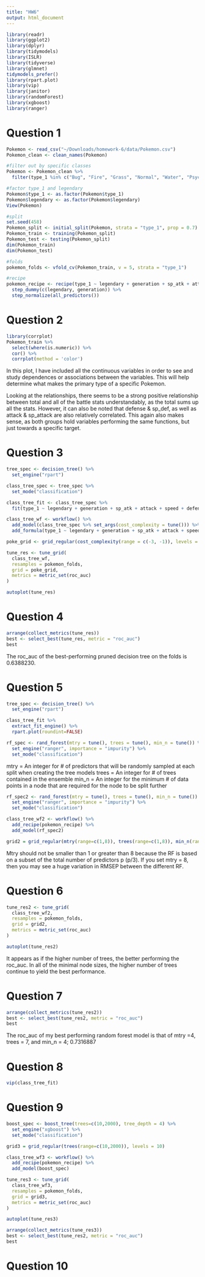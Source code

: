 ```yaml
---
title: "HW6"
output: html_document
---
```

```r
library(readr)
library(ggplot2)
library(dplyr)
library(tidymodels)
library(ISLR)
library(tidyverse)
library(glmnet)
tidymodels_prefer()
library(rpart.plot)
library(vip)
library(janitor)
library(randomForest)
library(xgboost)
library(ranger)
```


# Question 1
```r
Pokemon <- read_csv("~/Downloads/homework-6/data/Pokemon.csv")
Pokemon_clean <- clean_names(Pokemon)

#filter out by specific classes
Pokemon <- Pokemon_clean %>%
  filter(type_1 %in% c("Bug", "Fire", "Grass", "Normal", "Water", "Psychic"))

#factor type_1 and legendary
Pokemon$type_1 <- as.factor(Pokemon$type_1)
Pokemon$legendary <- as.factor(Pokemon$legendary)
View(Pokemon)

#split
set.seed(458)
Pokemon_split <- initial_split(Pokemon, strata = "type_1", prop = 0.7)
Pokemon_train <- training(Pokemon_split)
Pokemon_test <- testing(Pokemon_split)
dim(Pokemon_train)
dim(Pokemon_test)

#folds
pokemon_folds <- vfold_cv(Pokemon_train, v = 5, strata = "type_1")

#recipe
pokemon_recipe <- recipe(type_1 ~ legendary + generation + sp_atk + attack + speed + defense + hp + sp_def, Pokemon_train) %>%
  step_dummy(c(legendary, generation)) %>%
  step_normalize(all_predictors())
```

# Question 2
```r
library(corrplot)
Pokemon_train %>%
  select(where(is.numeric)) %>%
  cor() %>% 
  corrplot(method = 'color')
```
In this plot, I have included all the continuous variables in order to see and study dependences or associations between the variables. This will help determine what makes the primary type of a specific Pokemon.

Looking at the relationships, there seems to be a strong positive relationship between total and all of the battle stats understandably, as the total sums up all the stats. However, it can also be noted that defense & sp_def, as well as attack & sp_attack are also relatively correlated. This again also makes sense, as both groups hold variables performing the same functions, but just towards a specific target.

# Question 3
```r
tree_spec <- decision_tree() %>%
  set_engine("rpart")

class_tree_spec <- tree_spec %>%
  set_mode("classification")

class_tree_fit <- class_tree_spec %>%
  fit(type_1 ~ legendary + generation + sp_atk + attack + speed + defense + hp + sp_def, data=Pokemon_train)

class_tree_wf <- workflow() %>%
  add_model(class_tree_spec %>% set_args(cost_complexity = tune())) %>%
  add_formula(type_1 ~ legendary + generation + sp_atk + attack + speed + defense + hp + sp_def)

poke_grid <- grid_regular(cost_complexity(range = c(-3, -1)), levels = 10)

tune_res <- tune_grid(
  class_tree_wf, 
  resamples = pokemon_folds, 
  grid = poke_grid, 
  metrics = metric_set(roc_auc)
)

autoplot(tune_res)
```

# Question 4
```r
arrange(collect_metrics(tune_res))
best <- select_best(tune_res, metric = "roc_auc")
best

```
The roc_auc of the best-performing pruned decision tree on the folds is 0.6388230.	

# Question 5
```r
tree_spec <- decision_tree() %>%
  set_engine("rpart")

class_tree_fit %>%
  extract_fit_engine() %>%
  rpart.plot(roundint=FALSE)

```


```r
rf_spec <- rand_forest(mtry = tune(), trees = tune(), min_n = tune()) %>%
  set_engine("ranger", importance = "impurity") %>%
  set_mode("classification")
```
mtry = An integer for # of predictors that will be randomly sampled at each split when creating the tree models
trees = An integer for # of trees contained in the ensemble
min_n = An integer for the minimum # of data points in a node that are required for the node to be split further

```r
rf_spec2 <- rand_forest(mtry = tune(), trees = tune(), min_n = tune()) %>%
  set_engine("ranger", importance = "impurity") %>%
  set_mode("classification")

class_tree_wf2 <- workflow() %>%
  add_recipe(pokemon_recipe) %>%
  add_model(rf_spec2)

grid2 = grid_regular(mtry(range=c(1,8)), trees(range=c(1,8)), min_n(range=c(1,8)),levels = 8)
```
Mtry should not be smaller than 1 or greater than 8 because the RF is based on a subset of the total number of predictors p (p/3). If you set mtry = 8, then you may see a huge variation in RMSEP between the different RF.

# Question 6
``` r
tune_res2 <- tune_grid(
  class_tree_wf2,
  resamples = pokemon_folds,
  grid = grid2,
  metrics = metric_set(roc_auc)
)

autoplot(tune_res2)

```
It appears as if the higher number of trees, the better performing the roc_auc. In all of the minimal node sizes, the higher number of trees continue to yield the best performance.

# Question 7
```r
arrange(collect_metrics(tune_res2))
best <- select_best(tune_res2, metric = "roc_auc")
best
```
The roc_auc of my best performing random forest model is that of mtry =4, trees = 7, and min_n = 4; 0.7316887	

# Question 8
```r
vip(class_tree_fit)
```

# Question 9
```r
boost_spec <- boost_tree(trees=c(10,2000), tree_depth = 4) %>%
  set_engine("xgboost") %>%
  set_mode("classification")

grid3 = grid_regular(trees(range=c(10,2000)), levels = 10)

class_tree_wf3 <- workflow() %>%
  add_recipe(pokemon_recipe) %>%
  add_model(boost_spec)

tune_res3 <- tune_grid(
  class_tree_wf3,
  resamples = pokemon_folds,
  grid = grid3,
  metrics = metric_set(roc_auc)
)

autoplot(tune_res3)

arrange(collect_metrics(tune_res3))
best <- select_best(tune_res2, metric = "roc_auc")
best
```


# Question 10
```r

```

